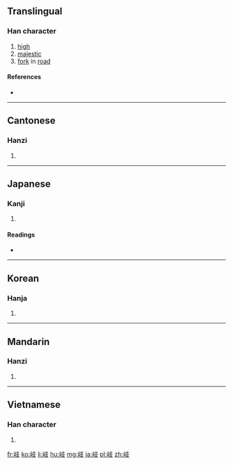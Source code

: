 {{also|歧}}
==Translingual==

===Han character===
{{Han char|rn=46|rad=山|as=04|sn=7|four=2474<sub>7</sub>|canj=山十水 (UJE)|ids=⿰[[山]][[支]]}}

# [[high]]
# [[majestic]]
# [[fork]] in [[road]]

====References====
* {{Han ref|kx=0308.240|dkj=07936|dj=0608.050|hdz=10762.110|uh=5C90|ud=23696|bh=A7C1|bd=42945}}

----

==Cantonese==

===Hanzi===
{{yue-hanzi|jyut=[[kei4]]|y=kei4}}

# {{defn|lang=yue|sort=山04}}

----

==Japanese==

===Kanji===
{{ja-kanji|grade=c|rs=山04}}

# {{defn|lang=ja|sort=山04}}

====Readings====
* {{ja-readings|on=[[き]] (ki), [[ぎ]] (gi)|kun=[[えだみち]] (edamichi)}}

----

==Korean==

===Hanja===
{{ko-hanja|hangeul=기|rv=gi|mr=ki}}

# {{defn|lang=ko|sort=山04}}

----

==Mandarin==

===Hanzi===
{{cmn-hanzi|pin=[[qí]] ([[qi2]])|wg=ch'i<sup>2</sup>}}

# {{defn|lang=cmn|sort=山04}}

----

==Vietnamese==

===Han character===
{{vi-hantu|kì|rs=山04}}

# {{defn|lang=vi|sort=山04}}

[[fr:岐]]
[[ko:岐]]
[[li:岐]]
[[hu:岐]]
[[mg:岐]]
[[ja:岐]]
[[pl:岐]]
[[zh:岐]]